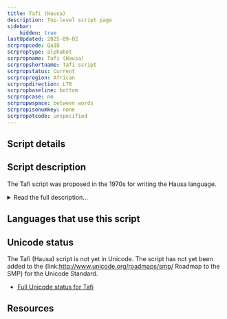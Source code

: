 ```yaml
---
title: Tafi (Hausa)
description: Top-level script page
sidebar:
    hidden: true
lastUpdated: 2025-09-02
scrpropcode: Qa18
scrproptype: alphabet
scrpropname: Tafi (Hausa)
scrpropshortname: Tafi script
scrpropstatus: Current
scrpropregion: African
scrpropdirection: LTR
scrpropbaseline: bottom
scrpropcase: no
scrpropwspace: between words
scrpropisonumkey: none
scrpropotcode: unspecified
---
```



## Script details

<ScriptDetails />

## Script description

The Tafi script was proposed in the 1970s for writing the Hausa language.

<details>
<summary>Read the full description...</summary>“Tafi” in Hausa means “palm” (of the hand). The script was originally based around five signs called “digits” (as in “fingers”, not to be confused with numerical digits) which can be joined in pairs to represent twenty-five consonants. Alone, each digit represents one of the vowels a, e i, o or u. So the first five consonant letters - ʔ, b, c, d and f - are created by attaching the _a_ digit to the bottom of each of the five digits as shown in the table below. The first digit can be attached to either the right of the left of its partner, which means that each of the first five consonants can be written in two ways.

<span style='color: red'>_Missing image: Tafi.png_</span>

Consonants 6 to 10 - g, ‘y, h, j, and k - are written by appending the _e_ digit directly below each of the five digits, and so the pattern continues.

Proponents of the script suggest that this system be categorized as “digital writing” as opposed to a regular alphabet. However in terms of word formation the script functions as an alphabet.

Tafi is written from left to right. Vowels are not written word-initially; rather, the glottal stop ʔ character precedes any word-initial vowels, as in Arabic. Case is not normally used, but where a capital letter is deemed necessary, the writer can either enlarge the size of the letter or place a circumflex (&#x005E;) over it.

Later versions of the script include six vowel “digits” which can combine to represent thirty-six consonants. This enables it to be used for the Igbo and Yoruba languages also.

_This script is not currently recognized by the [ISO 15924 standard](http://www.unicode.org/iso15924/), but is included in ScriptSource for research purposes. If you have any information on this script, please add the information to this site. Your contributions can be a great help in refining and expanding the ISO 15924 standard. The [Script Encoding Initiative](http://www.linguistics.berkeley.edu/sei/) is working to support the inclusion of this script in the standard, and contributions here will support their efforts._
</details>

## Languages that use this script

<WsList script='Qa18' wsMax='5' />

## Unicode status

The Tafi (Hausa) script is not yet in Unicode. The script has not yet been added to the {link:http://www.unicode.org/roadmaps/smp/ Roadmap to the SMP} for the Unicode Standard.

- [Full Unicode status for Tafi](/scrlang/unicode/qa18-unicode.md)



## Resources

<ScriptResources detailSummary='seemore' />


